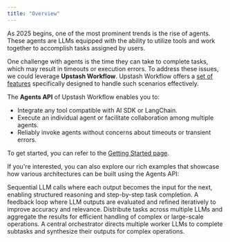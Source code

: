 ```yaml
---
title: "Overview"
---
```


As 2025 begins, one of the most prominent trends is the rise of agents. These agents are LLMs equipped with the ability to utilize tools and work together to accomplish tasks assigned by users.

One challenge with agents is the time they can take to complete tasks, which may result in timeouts or execution errors. To address these issues, we could leverage **Upstash Workflow**. Upstash Workflow offers a [set of features](/workflow/getstarted) specifically designed to handle such scenarios effectively.

The **Agents API** of Upstash Workflow enables you to:  
- Integrate any tool compatible with AI SDK or LangChain.  
- Execute an individual agent or facilitate collaboration among multiple agents.  
- Reliably invoke agents without concerns about timeouts or transient errors.

To get started, you can refer to the [Getting Started page](/workflow/agents/getting-started).

If you're interested, you can also explore our rich examples that showcase how various architectures can be built using the Agents API:

<CardGroup cols={2}>
  <Card title="Prompt Chaining" icon="link" href="/workflow/agents/examples/prompt-chaining">
    Sequential LLM calls where each output becomes the input for the next, enabling structured reasoning and step-by-step task completion.
  </Card>
  <Card title="Evaluator-optimizer" icon="arrows-rotate" href="/workflow/agents/examples/evaluator-optimizer">
    A feedback loop where LLM outputs are evaluated and refined iteratively to improve accuracy and relevance.
  </Card>
  <Card title="Parallelization" icon="arrows-to-dot" href="/workflow/agents/examples/parallelization">
    Distribute tasks across multiple LLMs and aggregate the results for efficient handling of complex or large-scale operations.
  </Card>
  <Card title="Orchestrator-workers" icon="sparkles" href="/workflow/agents/examples/orchestrator-workers">
    A central orchestrator directs multiple worker LLMs to complete subtasks and synthesize their outputs for complex operations.
  </Card>
</CardGroup>
